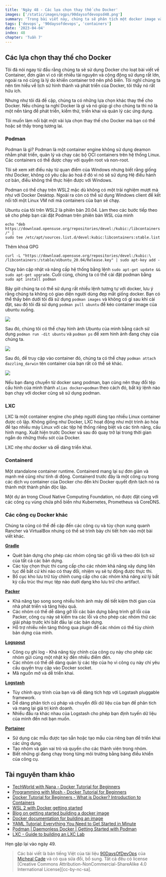```yaml
---
title: 'Ngày 48 - Các lựa chọn thay thế cho Docker'
images: ['/static/images/ogps/90daysofdevopsd48.png']
summary: 'Trong bài viết này, chúng ta sẽ phân tích một docker image và các câu lệnh hữu dụng giúp chúng ta có thể tạo một Docker image cho riêng mình'
tags: ['devops', '90daysofdevops', 'containers']
date: '2023-04-04'
index: 48
chapter: 'Tuần 7'
---
```


<TOCInline toc={props.toc} asDisclosure />

## Các lựa chọn thay thế cho Docker

Tôi đã nói ngay từ đầu rằng chúng ta sẽ sử dụng Docker cho loạt bài viết về Container, đơn giản vì có rất nhiều tài nguyên và cộng động sử dụng rất lớn, ngoài ra nó cũng là lý do khiến container trở nên phổ biến. Tôi nghĩ chúng ta nên tìm hiểu về lịch sử hình thành và phát triển của Docker, tôi thấy nó rất hữu ích.

Nhưng như tôi đã đề cập, chúng ta có những lựa chọn khác thay thế cho Docker. Nếu chúng ta nghĩ Docker là gì và nó giúp gì cho chúng ta thì nó là một nền tảng để phát triển, kiểm thử, triển khai và quản lý các ứng dụng.

Tôi muốn làm nổi bật một vài lựa chọn thay thế cho Docker mà bạn có thể hoặc sẽ thấy trong tương lai.

### Podman

Podman là gì? Podman là một container engine không sử dụng deamon nhằm phát triển, quản lý và chạy các bộ OCI containers trên hệ thống Linux. Các containers có thể được chạy với quyền root và non-root.

Tôi sẽ xem xét điều này từ quan điểm của Windows nhưng biết rằng giống như Docker, không có yêu cầu ảo hoá ở đó vì nó sẽ sử dụng Hệ điều hành cơ bản, điều không thể thực hiện được với Windows.

Podman có thể chạy trên WSL2 mặc dù không có một trải nghiệm mượt mà như với Docker Desktop. Ngoài ra còn có thể sử dụng Windows client để kết nối tới một Linux VM nơi mà containers của bạn sẽ chạy.

Ubuntu của tôi trên WSL2 là phiên bản 20.04. Làm theo các bước tiếp theo sẽ cho phép bạn cài đặt Podman trên phiên bản WSL của mình

```Shell
echo "deb https://download.opensuse.org/repositories/devel:/kubic:/libcontainers:/stable/xUbuntu_20.04/ /" |
sudo tee /etc/apt/sources.list.d/devel:kubic:libcontainers:stable.list
```

Thêm khoá GPG

```Shell
curl -L "https://download.opensuse.org/repositories/devel:/kubic:\
/libcontainers:/stable/xUbuntu_20.04/Release.key" | sudo apt-key add -
```

Chạy bản cập nhật và nâng cấp hệ thống bằng lệnh `sudo apt-get update && sudo apt-get upgrade`. Cuối cùng, chúng ta có thể cài đặt podman bằng `sudo apt install podman`

Bây giờ chúng ta có thể sử dụng rất nhiều lệnh tương tự với docker, lưu ý rằng chúng ta không có giao diện người dùng đẹp mắt giống docker. Bạn có thể thấy bên dưới tôi đã sử dụng `podman images` và không có gì sau khi cài đặt, sau đó tôi đã sử dụng `podman pull ubuntu` để kéo container image của ubuntu xuống.

![](/static/images/assets/Day48_Containers1.png)

Sau đó, chúng tôi có thể chạy hình ảnh Ubuntu của mình bằng cách sử dụng `podman run -dit ubuntu` và `podman ps` để xem hình ảnh đang chạy của chúng ta.

![](/static/images/assets/Day48_Containers2.png)

Sau đó, để truy cập vào container đó, chúng ta có thể chạy `podman attach dazzling_darwin` tên container của bạn rất có thể sẽ khác.

![](/static/images/assets/Day48_Containers3.png)

Nếu bạn đang chuyển từ docker sang podman, bạn cũng nên thay đổi tệp cấu hình của mình thành `alias docker=podman` theo cách đó, bất kỳ lệnh nào bạn chạy với docker cũng sẽ sử dụng podman.

### LXC

LXC là một container engine cho phép người dùng tạo nhiều Linux container được cô lập. Không giống như Docker, LXC hoạt động như một trình ảo hóa để tạo nhiều máy Linux với các tệp hệ thống riêng biệt và các tính năng, cấu hình mạng. Xuất hiện trước Docker và sau đó quay trở lại trong thời gian ngắn do những thiếu sót của Docker.

LXC nhẹ như docker và dễ dàng triển khai.

### Containerd

Một standalone container runtime. Containerd mang lại sự đơn giản và mạnh mẽ cũng như tính di động. Containerd trước đây là một công cụ trong các dịch vụ container của Docker cho đến khi Docker quyết định tách nó ra thành một thành phần độc lập.

Một dự án trong Cloud Native Computing Foundation, nó được đặt cùng với các công cụ vùng chứa phổ biến như Kubernetes, Prometheus và CoreDNS.

### Các công cụ Docker khác

Chúng ta cũng có thể đề cập đến các công cụ và tùy chọn xung quanh Rancher và VirtualBox nhưng có thể sẽ trình bày chi tiết hơn vào một bài viết khác.

[**Gradle**](https://gradle.org/)

- Quét bản dựng cho phép các nhóm cộng tác gỡ lỗi và theo dõi lịch sử của tất cả các bản dựng.
- Các tùy chọn thực thi cung cấp cho các nhóm khả năng xây dựng liên tục để bất cứ khi nào có thay đổi, nhiệm vụ sẽ tự động được thực thi.
- Bố cục kho lưu trữ tùy chỉnh cung cấp cho các nhóm khả năng xử lý bất kỳ cấu trúc thư mục tệp nào dưới dạng kho lưu trữ cho artifact.

[**Packer**](https://packer.io/)

- Khả năng tạo song song nhiều hình ảnh máy để tiết kiệm thời gian của nhà phát triển và tăng hiệu quả.
- Các nhóm có thể dễ dàng gỡ lỗi các bản dựng bằng trình gỡ lỗi của Packer, công cụ này sẽ kiểm tra các lỗi và cho phép các nhóm thử các giải pháp trước khi bắt đầu lại các bản dựng.
- Hỗ trợ nhiều nền tảng thông qua plugin để các nhóm có thể tùy chỉnh bản dựng của mình.

[**Logspout**](https://github.com/gliderlabs/logspout)

- Công cụ ghi log - Khả năng tùy chỉnh của công cụ này cho phép các nhóm gửi cùng một nhật ký đến nhiều điểm đến.
- Các nhóm có thể dễ dàng quản lý các tệp của họ vì công cụ này chỉ yêu cầu quyền truy cập vào Docker socket.
- Mã nguồn mở và dễ triển khai.

[**Logstash**](https://www.elastic.co/products/logstash)

- Tùy chỉnh quy trình của bạn và dễ dàng tích hợp với Logstash pluggable framework.
- Dễ dàng phân tích cú pháp và chuyển đổi dữ liệu của bạn để phân tích và mang lại giá trị kinh doanh.
- Nhiều đầu ra khác nhau của Logstash cho phép bạn định tuyến dữ liệu của mình đến nơi bạn muốn.

[**Portainer**](https://www.portainer.io/)

- Sử dụng các mẫu được tạo sẵn hoặc tạo mẫu của riêng bạn để triển khai các ứng dụng.
- Tạo nhóm và gán vai trò và quyền cho các thành viên trong nhóm.
- Biết những gì đang chạy trong từng môi trường bằng bảng điều khiển của công cụ.

## Tài nguyên tham khảo

- [TechWorld with Nana - Docker Tutorial for Beginners](https://www.youtube.com/watch?v=3c-iBn73dDE)
- [Programming with Mosh - Docker Tutorial for Beginners](https://www.youtube.com/watch?v=pTFZFxd4hOI)
- [Docker Tutorial for Beginners - What is Docker? Introduction to Containers](https://www.youtube.com/watch?v=17Bl31rlnRM&list=WL&index=128&t=61s)
- [WSL 2 with Docker getting started](https://www.youtube.com/watch?v=5RQbdMn04Oc)
- [Blog on getting started building a docker image](https://stackify.com/docker-build-a-beginners-guide-to-building-docker-images/)
- [Docker documentation for building an image](https://docs.docker.com/develop/develop-images/dockerfile_best-practices/)
- [YAML Tutorial: Everything You Need to Get Started in Minute](https://www.cloudbees.com/blog/yaml-tutorial-everything-you-need-get-started)
- [Podman | Daemonless Docker | Getting Started with Podman](https://www.youtube.com/watch?v=Za2BqzeZjBk)
- [LXC - Guide to building an LXC Lab](https://www.youtube.com/watch?v=cqOtksmsxfg)

Hẹn gặp lại vào ngày 49.

> Các bài viết là bản tiếng Việt của tài liệu [90DaysOfDevOps](https://github.com/MichaelCade/90DaysOfDevOps/tree/main/Days) của [Micheal Cade](https://twitter.com/MichaelCade1) và có qua sửa đổi, bổ sung. Tất cả đều có license [Creative Commons Attribution-NonCommercial-ShareAlike 4.0 International License][cc-by-nc-sa].
